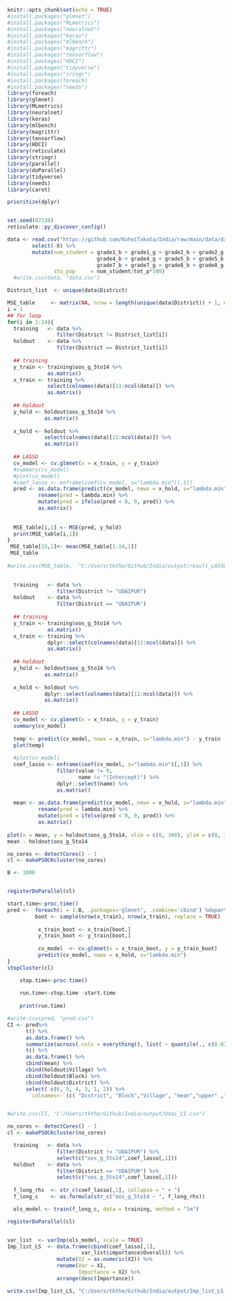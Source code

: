 ```r
knitr::opts_chunk$set(echo = TRUE)
#install.packages("glmnet")
#install.packages("MLmetrics")
#install.packages("neuralnet")
#install.packages("keras")
#install.packages("mlbench")
#install.packages("magrittr")
#install.packages("tensorflow")
#install.packages("HDCI")
#install.packages("tidyverse")
#install.packages("sringr")
#install.packages(foreach)
#install.packages("needs")
library(foreach)
library(glmnet)
library(MLmetrics)
library(neuralnet)
library(keras)
library(mlbench)
library(magrittr)
library(tensorflow)
library(HDCI)
library(reticulate)
library(stringr)
library(parallel)
library(doParallel)
library(tidyverse)
library(needs)
library(caret)

prioritize(dplyr)


set.seed(02138)
reticulate::py_discover_config()
```

```r
data <- read.csv("https://github.com/KoheiTakata/India/raw/main/data/data.csv") %>% 
        select(-X) %>% 
        mutate(num_student = grade1_b + grade1_g + grade2_b + grade2_g + grade3_b + grade3_g + 
                             grade4_b + grade4_g + grade5_b + grade5_b + grade6_b + grade6_g + 
                             grade7_b + grade7_g + grade8_b + grade8_g,
               stu_pop     = num_student/tot_p*100) 
  #write.csv(data, "data.csv")

District_list  <- unique(data$District)

```

```r
MSE_table     <- matrix(NA, nrow = length(unique(data$District)) + 1, ncol = 1) ## spacing
i = 1
## for loop
for(i in 1:14){
  training   <- data %>% 
                filter(District != District_list[i])
  holdout    <- data %>% 
                filter(District == District_list[i])
  
  ## training
  y_train <- training$oos_g_5to14 %>% 
             as.matrix()
  x_train <- training %>% 
             select(colnames(data)[11:ncol(data)]) %>% 
             as.matrix()
  
  ## holdout
  y_hold <- holdout$oos_g_5to14 %>% 
            as.matrix()
  
  x_hold <- holdout %>% 
            select(colnames(data)[11:ncol(data)]) %>% 
            as.matrix()
  
  ## LASSO
  cv_model <- cv.glmnet(x = x_train, y = y_train)
  #summary(cv_model)
  #plot(cv_model)
  #coef_lasso <- enframe(coef(cv_model, s="lambda.min")[,1])
  pred <- as.data.frame(predict(cv_model, newx = x_hold, s="lambda.min")) %>%
          rename(pred = lambda.min) %>%
          mutate(pred = ifelse(pred < 0, 0, pred)) %>% 
          as.matrix()
    
          
  MSE_table[i,1] <- MSE(pred, y_hold)
  print(MSE_table[i,1])
}
 MSE_table[15,1]<- mean(MSE_table[1:14,1])
 MSE_table
 
#write.csv(MSE_table,  "C:/Users/tkthe/Github/India/output/result_LASSO.csv")
  
```


```r
  training   <- data %>% 
                filter(District != "UDAIPUR")
  holdout    <- data %>% 
                filter(District == "UDAIPUR")
  
  ## training
  y_train <- training$oos_g_5to14 %>% 
             as.matrix()
  x_train <- training %>% 
             dplyr::select(colnames(data)[11:ncol(data)]) %>% 
             as.matrix()
  
  ## holdout
  y_hold <- holdout$oos_g_5to14 %>% 
            as.matrix()
  
  x_hold <- holdout %>% 
            dplyr::select(colnames(data)[11:ncol(data)]) %>% 
            as.matrix()
  
  ## LASSO
  cv_model <- cv.glmnet(x = x_train, y = y_train)
  summary(cv_model)
  
  temp <- predict(cv_model, newx = x_train, s="lambda.min") - y_train
  plot(temp)
  
  #plot(cv_model)
  coef_lasso <- enframe(coef(cv_model, s="lambda.min")[,1]) %>% 
                filter(value != 0,
                       name != "(Intercept)") %>% 
                dplyr::select(name) %>%
                as.matrix()
  
  mean <- as.data.frame(predict(cv_model, newx = x_hold, s="lambda.min")) %>%
          rename(pred = lambda.min) %>%
          mutate(pred = ifelse(pred < 0, 0, pred)) %>% 
          as.matrix()
  
plot(x = mean, y = holdout$oos_g_5to14, xlim = c(0, 300), ylim = c(0, 300))
mean - holdout$oos_g_5to14

```


```r
no_cores <- detectCores() - 1
cl <- makePSOCKcluster(no_cores)

B <- 1000


registerDoParallel(cl)

start.time<-proc.time()
pred <-  foreach(i = 1:B, .packages='glmnet', .combine='cbind') %dopar% {
         boot <- sample(nrow(x_train), nrow(x_train), replace = TRUE)
  
          x_train_boot <- x_train[boot,]
          y_train_boot <- y_train[boot,]
          
          cv_model  <- cv.glmnet(x = x_train_boot, y = y_train_boot)
          predict(cv_model, newx = x_hold, s="lambda.min")
}
stopCluster(cl)

    stop.time<-proc.time()
    
    run.time<-stop.time -start.time
    
    print(run.time)

#write.csv(pred, "pred.csv")
CI <- pred%>% 
      t() %>% 
      as.data.frame() %>% 
      summarize(across(.cols = everything(), list( ~ quantile(., c(0.025, 0.975))))) %>% 
      t() %>% 
      as.data.frame() %>% 
      cbind(mean) %>%
      cbind(holdout$Village) %>% 
      cbind(holdout$Block) %>% 
      cbind(holdout$District) %>%
      select( c(6, 5, 4, 3, 1, 2)) %>% 
       `colnames<-`(c( "District", "Block","Village", "mean","upper" ,"lower"))


#write.csv(CI, "C:/Users/tkthe/Github/India/output/Udai_CI.csv")

```



```r
no_cores <- detectCores() - 1
cl <- makePSOCKcluster(no_cores)

  training   <- data %>% 
                filter(District != "UDAIPUR") %>% 
                select(c("oos_g_5to14",coef_lasso[,1]))
  holdout    <- data %>% 
                filter(District == "UDAIPUR") %>% 
                select(c("oos_g_5to14",coef_lasso[,1]))
  
  f_long_rhs  <- str_c(coef_lasso[,1], collapse = " + ")
  f_long_c    <- as.formula(str_c("oos_g_5to14 ~ ", f_long_rhs))

  ols_model <- train(f_long_c, data = training, method = "lm")

registerDoParallel(cl)


var_list  <- varImp(ols_model, scale = TRUE)
Imp_list_LS  <- data.frame(cbind(coef_lasso[,1],
                        var_list$importance$Overall)) %>%
                mutate(X2 = as.numeric(X2)) %>% 
                rename(Var = X1,
                       Importance = X2) %>% 
                arrange(desc(Importance))

write.csv(Imp_list_LS, "C:/Users/tkthe/Github/India/output/Imp_list_LS.csv")

```